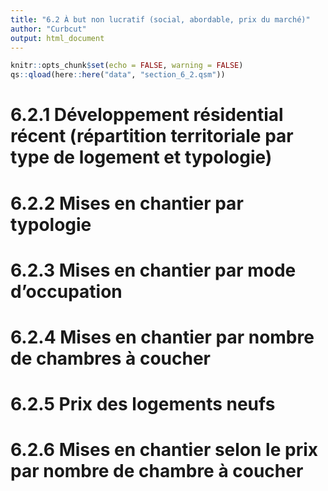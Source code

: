 ```yaml
---
title: "6.2 À but non lucratif (social, abordable, prix du marché)"
author: "Curbcut"
output: html_document
---
```


```r
knitr::opts_chunk$set(echo = FALSE, warning = FALSE)
qs::qload(here::here("data", "section_6_2.qsm"))
```

# 6.2.1 Développement résidential récent (répartition territoriale par type de logement et typologie)



# 6.2.2 Mises en chantier par typologie

# 6.2.3 Mises en chantier par mode d'occupation

# 6.2.4 Mises en chantier par nombre de chambres à coucher

# 6.2.5 Prix des logements neufs

# 6.2.6 Mises en chantier selon le prix par nombre de chambre à coucher